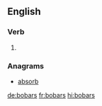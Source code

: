 ==English==

===Verb===
{{head|en|verb form}}

# {{en-third-person singular of|bobar}}

===Anagrams===
* [[absorb#English|absorb]]

[[de:bobars]]
[[fr:bobars]]
[[hi:bobars]]